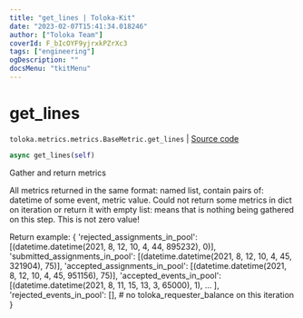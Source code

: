 ```yaml
---
title: "get_lines | Toloka-Kit"
date: "2023-02-07T15:41:34.018246"
author: ["Toloka Team"]
coverId: F_bIcOYF9yjrxkPZrXc3
tags: ["engineering"]
ogDescription: ""
docsMenu: "tkitMenu"
---
```


# get_lines
`toloka.metrics.metrics.BaseMetric.get_lines` | [Source code](https://github.com/Toloka/toloka-kit/blob/v1.1.3/src/metrics/metrics.py#L98)

```python
async get_lines(self)
```

Gather and return metrics

All metrics returned in the same format: named list, contain pairs of: datetime of some event, metric value.
Could not return some metrics in dict on iteration or return it with empty list:
means that is nothing being gathered on this step. This is not zero value!

Return example:
{
    'rejected_assignments_in_pool': [(datetime.datetime(2021, 8, 12, 10, 4, 44, 895232), 0)],
    'submitted_assignments_in_pool': [(datetime.datetime(2021, 8, 12, 10, 4, 45, 321904), 75)],
    'accepted_assignments_in_pool': [(datetime.datetime(2021, 8, 12, 10, 4, 45, 951156), 75)],
    'accepted_events_in_pool': [(datetime.datetime(2021, 8, 11, 15, 13, 3, 65000), 1), ... ],
    'rejected_events_in_pool': [],
    # no toloka_requester_balance on this iteration
}